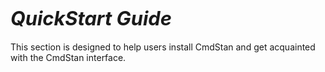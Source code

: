 # <i style='font-size: 110%; color:var(--bs-body-color)'>QuickStart Guide</i> {-}

This section is designed to help users install CmdStan and
get acquainted with the CmdStan interface.

